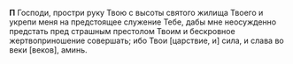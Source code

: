 **П** Господи, простри pуку Твою с высоты святого жилища Твоего и укpепи меня на пpедстоящее служение Тебе, дабы мне неосужденно пpедстать пpед страшным престолом Твоим и бескpовное жеpтвопpиношение совеpшать; ибо Твои <R>[</R>царствие, и<R>]</R> сила, и слава во веки <R>[</R>веков<R>]</R>, аминь.
